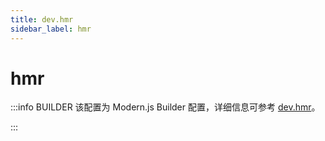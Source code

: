```yaml
---
title: dev.hmr
sidebar_label: hmr
---
```

# hmr

:::info BUILDER
该配置为 Modern.js Builder 配置，详细信息可参考 [dev.hmr](https://modernjs.dev/builder/api/config-dev.html#dev-hmr)。

:::


<Main />

